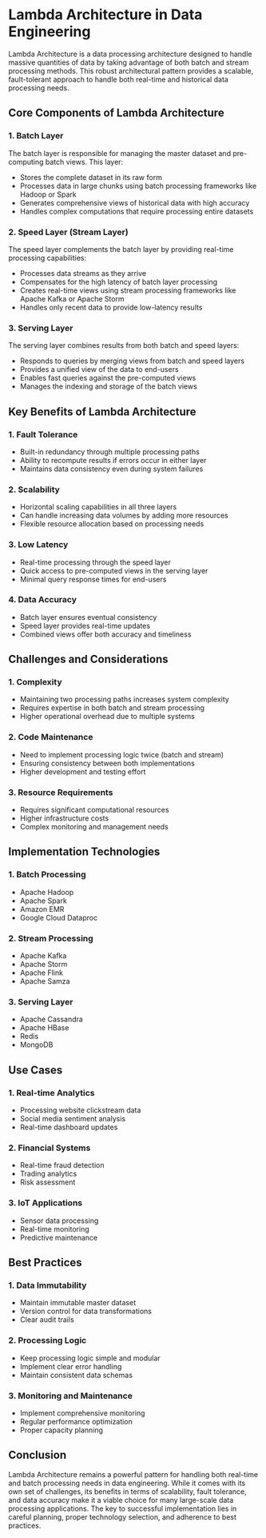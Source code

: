 # Lambda Architecture in Data Engineering

Lambda Architecture is a data processing architecture designed to handle massive quantities of data by taking advantage of both batch and stream processing methods. This robust architectural pattern provides a scalable, fault-tolerant approach to handle both real-time and historical data processing needs.

## Core Components of Lambda Architecture

### 1. Batch Layer
The batch layer is responsible for managing the master dataset and pre-computing batch views. This layer:
- Stores the complete dataset in its raw form
- Processes data in large chunks using batch processing frameworks like Hadoop or Spark
- Generates comprehensive views of historical data with high accuracy
- Handles complex computations that require processing entire datasets

### 2. Speed Layer (Stream Layer)
The speed layer complements the batch layer by providing real-time processing capabilities:
- Processes data streams as they arrive
- Compensates for the high latency of batch layer processing
- Creates real-time views using stream processing frameworks like Apache Kafka or Apache Storm
- Handles only recent data to provide low-latency results

### 3. Serving Layer
The serving layer combines results from both batch and speed layers:
- Responds to queries by merging views from batch and speed layers
- Provides a unified view of the data to end-users
- Enables fast queries against the pre-computed views
- Manages the indexing and storage of the batch views

## Key Benefits of Lambda Architecture

### 1. Fault Tolerance
- Built-in redundancy through multiple processing paths
- Ability to recompute results if errors occur in either layer
- Maintains data consistency even during system failures

### 2. Scalability
- Horizontal scaling capabilities in all three layers
- Can handle increasing data volumes by adding more resources
- Flexible resource allocation based on processing needs

### 3. Low Latency
- Real-time processing through the speed layer
- Quick access to pre-computed views in the serving layer
- Minimal query response times for end-users

### 4. Data Accuracy
- Batch layer ensures eventual consistency
- Speed layer provides real-time updates
- Combined views offer both accuracy and timeliness

## Challenges and Considerations

### 1. Complexity
- Maintaining two processing paths increases system complexity
- Requires expertise in both batch and stream processing
- Higher operational overhead due to multiple systems

### 2. Code Maintenance
- Need to implement processing logic twice (batch and stream)
- Ensuring consistency between both implementations
- Higher development and testing effort

### 3. Resource Requirements
- Requires significant computational resources
- Higher infrastructure costs
- Complex monitoring and management needs

## Implementation Technologies

### 1. Batch Processing
- Apache Hadoop
- Apache Spark
- Amazon EMR
- Google Cloud Dataproc

### 2. Stream Processing
- Apache Kafka
- Apache Storm
- Apache Flink
- Apache Samza

### 3. Serving Layer
- Apache Cassandra
- Apache HBase
- Redis
- MongoDB

## Use Cases

### 1. Real-time Analytics
- Processing website clickstream data
- Social media sentiment analysis
- Real-time dashboard updates

### 2. Financial Systems
- Real-time fraud detection
- Trading analytics
- Risk assessment

### 3. IoT Applications
- Sensor data processing
- Real-time monitoring
- Predictive maintenance

## Best Practices

### 1. Data Immutability
- Maintain immutable master dataset
- Version control for data transformations
- Clear audit trails

### 2. Processing Logic
- Keep processing logic simple and modular
- Implement clear error handling
- Maintain consistent data schemas

### 3. Monitoring and Maintenance
- Implement comprehensive monitoring
- Regular performance optimization
- Proper capacity planning

## Conclusion

Lambda Architecture remains a powerful pattern for handling both real-time and batch processing needs in data engineering. While it comes with its own set of challenges, its benefits in terms of scalability, fault tolerance, and data accuracy make it a viable choice for many large-scale data processing applications. The key to successful implementation lies in careful planning, proper technology selection, and adherence to best practices.